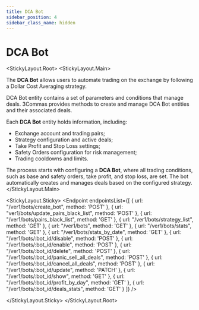 ```yaml
---
title: DCA Bot
sidebar_position: 4
sidebar_class_name: hidden
---
```



# DCA Bot

<StickyLayout.Root>
<StickyLayout.Main>

The **DCA Bot** allows users to automate trading on the exchange by following a Dollar Cost Averaging strategy.

DCA Bot entity contains a set of parameters and conditions that manage deals.
3Commas provides methods to create and manage DCA Bot entities and their associated deals.
 
Each **DCA Bot** entity holds information, including: 

* Exchange account and trading pairs;
* Strategy configuration and active deals;
* Take Profit and Stop Loss settings;
* Safety Orders configuration for risk management;
* Trading cooldowns and limits.


The process starts with configuring a **DCA Bot**, where all trading conditions, such as base and safety orders, take profit, and stop loss, are set. The bot automatically creates and manages deals based on the configured strategy.
</StickyLayout.Main>

<StickyLayout.Sticky>
<Endpoint
  endpointsList={[
    {
      url: "/ver1/bots/create_bot",
      method: 'POST'
    },
    {
      url: "ver1/bots/update_pairs_black_list",
      method: 'POST'
    },
    {
      url: "/ver1/bots/pairs_black_list",
      method: 'GET'
    },
    {
      url: "/ver1/bots/strategy_list",
      method: 'GET'
    },
    {
      url: "/ver1/bots",
      method: 'GET'
    },
    {
      url: "/ver1/bots/stats",
      method: 'GET'
    },
      {
      url: "/ver1/bots/stats_by_date",
      method: 'GET'
    },
     {
      url: "/ver1/bots/:bot_id/disable",
      method: 'POST'
    },
    {
      url: "/ver1/bots/:bot_id/enable",
      method: 'POST'
    },
    {
      url: "/ver1/bots/:bot_id/delete",
      method: 'POST'
    },
    {
      url: "/ver1/bots/:bot_id/panic_sell_all_deals",
      method: 'POST'
    },
     {
      url: "/ver1/bots/:bot_id/cancel_all_deals",
      method: 'POST'
    },
    {
      url: "/ver1/bots/:bot_id/update",
      method: 'PATCH'
    },
    {
      url: "/ver1/bots/:bot_id/show",
      method: 'GET'
    },
    {
      url: "/ver1/bots/:bot_id/profit_by_day",
      method: 'GET'
    },
     {
      url: "/ver1/bots/:bot_id/deals_stats",
      method: 'GET'
    }
  ]}
/>

</StickyLayout.Sticky>
</StickyLayout.Root>